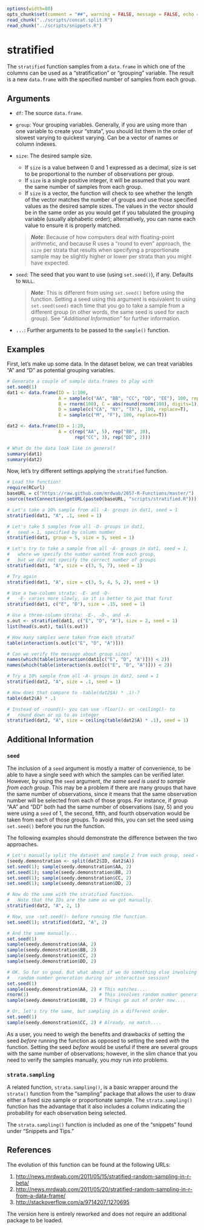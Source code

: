 
```r
options(width=80)
opts_chunk$set(comment = "##", warning = FALSE, message = FALSE, echo = TRUE, tidy = FALSE, size="small")
read_chunk("../scripts/concat.split.R")
read_chunk("../scripts/snippets.R")
```

# stratified

The `stratified` function samples from a `data.frame` in which one of the columns can be used as a "stratification" or "grouping" variable. The result is a new `data.frame` with the specified number of samples from each group.

## Arguments

* `df`: The source `data.frame`.
* `group`: Your grouping variables. Generally, if you are using more than one variable to create your "strata", you should list them in the order of slowest varying to quickest varying. Can be a vector of names or column indexes.
* `size`: The desired sample size. 
    * If `size` is a value between 0 and 1 expressed as a decimal, size is set to be proportional to the number of observations per group. 
    * If `size` is a single positive integer, it will be assumed that you want the same number of samples from each group.
    * If `size` is a vector, the function will check to see whether the length of the vector matches the number of groups and use those specified values as the desired sample sizes. The values in the vector should be in the same order as you would get if you tabulated the grouping variable (usually alphabetic order); alternatively, you can name each value to ensure it is properly matched.

    > ***Note***: Because of how computers deal with floating-point arithmetic, and because R uses a "round to even" approach, the `size` per strata that results when specifying a proportionate sample may be slightly higher or lower per strata than you might have expected.

* `seed`: The seed that you want to use (using `set.seed()`), if any. Defaults to `NULL`. 

    > ***Note***: This is different from using `set.seed()` before using the function. Setting a seed using this argument is equivalent to using `set.seed(seed)` each time that you go to take a sample from a different group (in other words, the same seed is used for each group). See "*Additional Information*" for further information.
    
* `...`: Further arguments to be passed to the `sample()` function.

## Examples

First, let's make up some data. In the dataset below, we can treat variables "A" and "D" as potential grouping variables.

```r
# Generate a couple of sample data.frames to play with
set.seed(1)
dat1 <- data.frame(ID = 1:100,
                   A = sample(c("AA", "BB", "CC", "DD", "EE"), 100, replace=T),
                   B = rnorm(100), C = abs(round(rnorm(100), digits=1)),
                   D = sample(c("CA", "NY", "TX"), 100, replace=T),
                   E = sample(c("M", "F"), 100, replace=T))

dat2 <- data.frame(ID = 1:20,
                   A = c(rep("AA", 5), rep("BB", 10), 
                         rep("CC", 3), rep("DD", 2)))

# What do the data look like in general?
summary(dat1)
summary(dat2)
```

Now, let's try different settings applying the `stratified` function.

```r
# Load the function!
require(RCurl)
baseURL = c("https://raw.github.com/mrdwab/2657-R-Functions/master/")
source(textConnection(getURL(paste0(baseURL, "scripts/stratified.R"))))

# Let's take a 10% sample from all -A- groups in dat1, seed = 1
stratified(dat1, "A", .1, seed = 1)

# Let's take 5 samples from all -D- groups in dat1, 
#   seed = 1, specified by column number
stratified(dat1, group = 5, size = 5, seed = 1)

# Let's try to take a sample from all -A- groups in dat1, seed = 1,
#   where we specify the number wanted from each group,
#   but we did not specify the correct number of groups
stratified(dat1, "A", size = c(3, 5, 7), seed = 1)

# Try again
stratified(dat1, "A", size = c(3, 5, 4, 5, 2), seed = 1)

# Use a two-column strata: -E- and -D-
#   -E- varies more slowly, so it is better to put that first
stratified(dat1, c("E", "D"), size = .15, seed = 1)

# Use a three-column strata: -E-, -D-, and -A-
s.out <- stratified(dat1, c("E", "D", "A"), size = 2, seed = 1)
list(head(s.out), tail(s.out))

# How many samples were taken from each strata?
table(interaction(s.out[c("E", "D", "A")]))

# Can we verify the message about group sizes?
names(which(table(interaction(dat1[c("E", "D", "A")])) < 2))
names(which(table(interaction(s.out[c("E", "D", "A")])) < 2))

# Try a 10% sample from all -A- groups in dat2, seed = 1
stratified(dat2, "A", size = .1, seed = 1)

# How does that compare to -table(dat2$A) * .1)-?
table(dat2$A) * .1

# Instead of -round()- you can use -floor()- or -ceiling()- to
#   round down or up to an integer
stratified(dat2, "A", size = ceiling(table(dat2$A) * .1), seed = 1)
```

## Additional Information

### `seed`

The inclusion of a `seed` argument is mostly a matter of convenience, to be able to have a single seed with which the samples can be verified later. However, by using the `seed` argument, *the same seed is used to sample from each group*. This may be a problem if there are many groups that have the same number of observations, since it means that the same observation number will be selected from each of those grops. For instance, if group "AA" and "DD" both had the same number of observations (say, 5) and you were using a `seed` of 1, the second, fifth, and fourth observation would be taken from each of those groups. To avoid this, you can set the seed using `set.seed()` before you run the function.

The following examples should demonstrate the difference between the two approaches.

```r
# Let's manually split the dataset and sample 2 from each group, seed = 1
(seedy.demonstration <- split(dat2$ID, dat2$A))
set.seed(1); sample(seedy.demonstration$AA, 2)
set.seed(1); sample(seedy.demonstration$BB, 2)
set.seed(1); sample(seedy.demonstration$CC, 2)
set.seed(1); sample(seedy.demonstration$DD, 2)

# Now do the same with the stratified function. 
#   Note that the IDs are the same as we got manually.
stratified(dat2, "A", 2, 1)

# Now, use -set.seed()- before running the function.
set.seed(1); stratified(dat2, "A", 2)

# And the same manually...
set.seed(1)
sample(seedy.demonstration$AA, 2)
sample(seedy.demonstration$BB, 2)
sample(seedy.demonstration$CC, 2)
sample(seedy.demonstration$DD, 2)

# OK. So far so good. But what about if we do something else involving 
#   random number generation during our interactive session?
set.seed(1)
sample(seedy.demonstration$AA, 2) # This matches....
rnorm(1)                          # This involves random number generation....
sample(seedy.demonstration$BB, 2) # Things go out of order now....

# Or, let's try the same, but sampling in a different order.
set.seed(1)
sample(seedy.demonstration$CC, 2) # Already, no match....
``` 

As a user, you need to weigh the benefits and drawbacks of setting the seed *before* running the function as opposed to setting the seed *with* the function. Setting the seed *before* would be useful if there are several groups with the same number of observations; however, in the slim chance that you need to verify the samples manually, you *may* run into problems. 

### `strata.sampling`

A related function, `strata.sampling()`, is a basic wrapper around the `strata()` function from the "sampling" package that allows the user to draw either a fixed size sample or proportionate sample. The `strata.sampling()` function has the advantage that it also includes a column indicating the probability for each observation being selected.

The `strata.sampling()` function is included as one of the "snippets" found under "Snippets and Tips."

## References

The evolution of this function can be found at the following URLs: 

1. [http://news.mrdwab.com/2011/05/15/stratified-random-sampling-in-r-beta/](http://news.mrdwab.com/2011/05/15/stratified-random-sampling-in-r-beta/)
1. [http://news.mrdwab.com/2011/05/20/stratified-random-sampling-in-r-from-a-data-frame/](http://news.mrdwab.com/2011/05/20/stratified-random-sampling-in-r-from-a-data-frame/)
1. [http://stackoverflow.com/a/9714207/1270695](http://stackoverflow.com/a/9714207/1270695)

The version here is entirely reworked and does not require an additional package to be loaded.

\cleardoublepage
